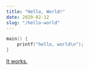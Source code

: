 ```yaml
---
title: "Hello, World!"
date: 2020-02-12
slug: "/hello-world"
---
```


```C
main() {
    printf("hello, world\n");
}
```

[It works.](https://en.wikipedia.org/wiki/%22Hello,_World!%22_program)

